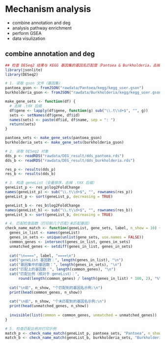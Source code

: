 # Mechanism analysis

* combine annotation and deg
* analysis pathway enrichment
* perform GSEA
* data visulization

## combine annotation and deg

```r
## 检查 DESeq2 结果与 KEGG 基因集的基因名匹配度（Pantoea & Burkholderia，去掉 .tXX 后缀）
library(jsonlite)
library(DESeq2)

# 1. 读取 gson 文件（基因集）
pantoea_gson <- fromJSON("rawdata/Pantoea/kegg/kegg_user.gson")
burkholderia_gson <- fromJSON("rawdata/Burkholderia/kegg/kegg_user.gson")

make_gene_sets <- function(df) {
  # 去掉 .tXX 后缀
  df$gene <- lapply(df$gene, function(g) sub("\\.t\\d+$", "", g))
  sets <- setNames(df$gene, df$id)
  names(sets) <- paste(df$id, df$name, sep = ": ")
  return(sets)
}

pantoea_sets <- make_gene_sets(pantoea_gson)
burkholderia_sets <- make_gene_sets(burkholderia_gson)

# 2. 读取 DESeq2 对象
dds_p <- readRDS("rawdata/DEG_result/dds_pantoea.rds")
dds_b <- readRDS("rawdata/DEG_result/dds_burkholderia.rds")

res_p <- results(dds_p)
res_b <- results(dds_b)

# 3. 构造 geneList（全量排序，去掉 .tXX 后缀）
geneList_p <- res_p$log2FoldChange
names(geneList_p) <- sub("\\.t\\d+$", "", rownames(res_p))
geneList_p <- sort(geneList_p, decreasing = TRUE)

geneList_b <- res_b$log2FoldChange
names(geneList_b) <- sub("\\.t\\d+$", "", rownames(res_b))
geneList_b <- sort(geneList_b, decreasing = TRUE)

# 4. 匹配检查函数（打印前几个匹配/未匹配基因）
check_name_match <- function(geneList, gene_sets, label, n_show = 10) {
  genes_in_list <- names(geneList)
  genes_in_sets <- unique(unlist(gene_sets, use.names = FALSE))
  common_genes <- intersect(genes_in_list, genes_in_sets)
  unmatched_genes <- setdiff(genes_in_list, genes_in_sets)
  
  cat("\n====", label, "====\n")
  cat("geneList 基因数：", length(genes_in_list), "\n")
  cat("基因集中的基因数：", length(genes_in_sets), "\n")
  cat("匹配上的基因数：", length(common_genes), "\n")
  cat("匹配比例（相对于 geneList）：",
      round(length(common_genes) / length(genes_in_list) * 100, 2), "%\n")
  
  cat("\n前", n_show, "个匹配到的基因名示例:\n")
  print(head(common_genes, n_show))
  
  cat("\n前", n_show, "个未匹配到的基因名示例:\n")
  print(head(unmatched_genes, n_show))
  
  invisible(list(common = common_genes, unmatched = unmatched_genes))
}

# 5. 检查匹配比例并打印示例
match_p <- check_name_match(geneList_p, pantoea_sets, "Pantoea", n_show = 10)
match_b <- check_name_match(geneList_b, burkholderia_sets, "Burkholderia", n_show = 10)

```